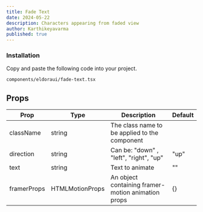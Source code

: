 ```yaml
---
title: Fade Text
date: 2024-05-22
description: Characters appearing from faded view
author: Karthikeyavarma
published: true
---
```


<ComponentPreview name="fade-text-demo" />

<Steps>

### Installation

Copy and paste the following code into your project.

```text
components/eldoraui/fade-text.tsx
```

<ComponentSource name="fade-text" />

</Steps>

## Props

| Prop        | Type            | Description                                        | Default |
| ----------- | --------------- | -------------------------------------------------- | ------- |
| className   | string          | The class name to be applied to the component      |         |
| direction   | string          | Can be: "down" , "left", "right", "up"             | "up"    |
| text        | string          | Text to animate                                    | ""      |
| framerProps | HTMLMotionProps | An object containing framer-motion animation props | {}      |
